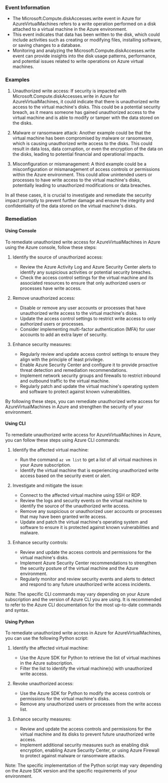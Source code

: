 
### Event Information

- The Microsoft.Compute.diskAccesses.write event in Azure for AzureVirtualMachines refers to a write operation performed on a disk attached to a virtual machine in the Azure environment.
- This event indicates that data has been written to the disk, which could include activities such as creating or modifying files, installing software, or saving changes to a database.
- Monitoring and analyzing the Microsoft.Compute.diskAccesses.write event can provide insights into the disk usage patterns, performance, and potential issues related to write operations on Azure virtual machines.


### Examples

1. Unauthorized write access: If security is impacted with Microsoft.Compute.diskAccesses.write in Azure for AzureVirtualMachines, it could indicate that there is unauthorized write access to the virtual machine's disks. This could be a potential security breach, as it means someone has gained unauthorized access to the virtual machine and is able to modify or tamper with the data stored on the disks.

2. Malware or ransomware attack: Another example could be that the virtual machine has been compromised by malware or ransomware, which is causing unauthorized write access to the disks. This could result in data loss, data corruption, or even the encryption of the data on the disks, leading to potential financial and operational impacts.

3. Misconfiguration or mismanagement: A third example could be a misconfiguration or mismanagement of access controls or permissions within the Azure environment. This could allow unintended users or processes to have write access to the virtual machine's disks, potentially leading to unauthorized modifications or data breaches.

In all these cases, it is crucial to investigate and remediate the security impact promptly to prevent further damage and ensure the integrity and confidentiality of the data stored on the virtual machine's disks.

### Remediation

#### Using Console

To remediate unauthorized write access for AzureVirtualMachines in Azure using the Azure console, follow these steps:

1. Identify the source of unauthorized access:
   - Review the Azure Activity Log and Azure Security Center alerts to identify any suspicious activities or potential security breaches.
   - Check the access control settings for the virtual machine and its associated resources to ensure that only authorized users or processes have write access.

2. Remove unauthorized access:
   - Disable or remove any user accounts or processes that have unauthorized write access to the virtual machine's disks.
   - Update the access control settings to restrict write access to only authorized users or processes.
   - Consider implementing multi-factor authentication (MFA) for user accounts to add an extra layer of security.

3. Enhance security measures:
   - Regularly review and update access control settings to ensure they align with the principle of least privilege.
   - Enable Azure Security Center and configure it to provide proactive threat detection and remediation recommendations.
   - Implement network security groups and firewalls to restrict inbound and outbound traffic to the virtual machine.
   - Regularly patch and update the virtual machine's operating system and software to protect against known vulnerabilities.

By following these steps, you can remediate unauthorized write access for AzureVirtualMachines in Azure and strengthen the security of your environment.

#### Using CLI

To remediate unauthorized write access for AzureVirtualMachines in Azure, you can follow these steps using Azure CLI commands:

1. Identify the affected virtual machine: 
   - Run the command `az vm list` to get a list of all virtual machines in your Azure subscription.
   - Identify the virtual machine that is experiencing unauthorized write access based on the security event or alert.

2. Investigate and mitigate the issue:
   - Connect to the affected virtual machine using SSH or RDP.
   - Review the logs and security events on the virtual machine to identify the source of the unauthorized write access.
   - Remove any suspicious or unauthorized user accounts or processes that may have been granted write access.
   - Update and patch the virtual machine's operating system and software to ensure it is protected against known vulnerabilities and malware.

3. Enhance security controls:
   - Review and update the access controls and permissions for the virtual machine's disks.
   - Implement Azure Security Center recommendations to strengthen the security posture of the virtual machine and the Azure environment.
   - Regularly monitor and review security events and alerts to detect and respond to any future unauthorized write access incidents.

Note: The specific CLI commands may vary depending on your Azure subscription and the version of Azure CLI you are using. It is recommended to refer to the Azure CLI documentation for the most up-to-date commands and syntax.

#### Using Python

To remediate unauthorized write access in Azure for AzureVirtualMachines, you can use the following Python script:

1. Identify the affected virtual machine:
   - Use the Azure SDK for Python to retrieve the list of virtual machines in the Azure subscription.
   - Filter the list to identify the virtual machine(s) with unauthorized write access.

2. Revoke unauthorized access:
   - Use the Azure SDK for Python to modify the access controls or permissions for the virtual machine's disks.
   - Remove any unauthorized users or processes from the write access list.

3. Enhance security measures:
   - Review and update the access controls and permissions for the virtual machine and its disks to prevent future unauthorized write access.
   - Implement additional security measures such as enabling disk encryption, enabling Azure Security Center, or using Azure Firewall to protect against malware or ransomware attacks.

Note: The specific implementation of the Python script may vary depending on the Azure SDK version and the specific requirements of your environment.

